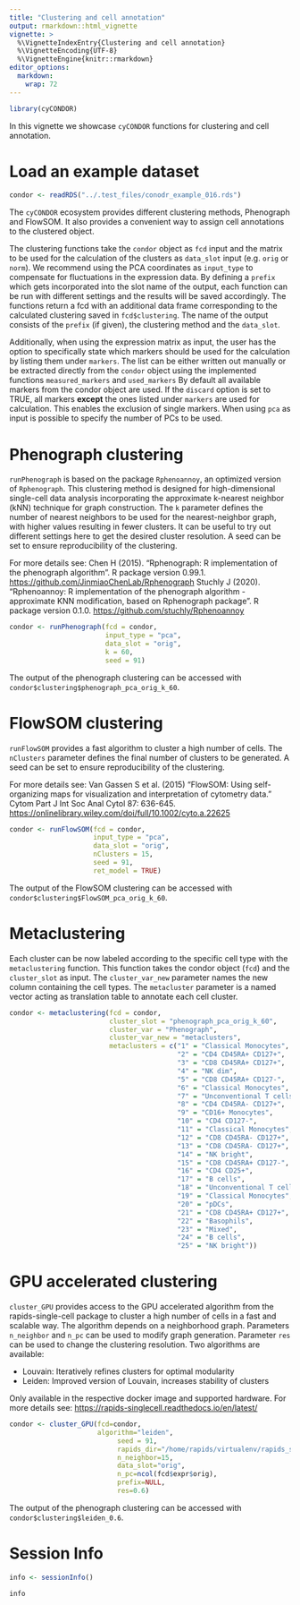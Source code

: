 ```yaml
---
title: "Clustering and cell annotation"
output: rmarkdown::html_vignette
vignette: >
  %\VignetteIndexEntry{Clustering and cell annotation}
  %\VignetteEncoding{UTF-8}
  %\VignetteEngine{knitr::rmarkdown}
editor_options: 
  markdown: 
    wrap: 72
---
```


```r
library(cyCONDOR)
```

In this vignette we showcase `cyCONDOR` functions for clustering and
cell annotation.

# Load an example dataset

```r
condor <- readRDS("../.test_files/conodr_example_016.rds")
```

The `cyCONDOR` ecosystem provides different clustering methods,
Phenograph and FlowSOM. It also provides a convenient way to assign cell
annotations to the clustered object.

The clustering functions take the `condor` object as `fcd` input and the
matrix to be used for the calculation of the clusters as `data_slot`
input (e.g. `orig` or `norm`). We recommend using the PCA coordinates as
`input_type` to compensate for fluctuations in the expression data. By
defining a `prefix` which gets incorporated into the slot name of the
output, each function can be run with different settings and the results
will be saved accordingly. The functions return a fcd with an additional
data frame corresponding to the calculated clustering saved in
`fcd$clustering`. The name of the output consists of the `prefix` (if
given), the clustering method and the `data_slot`.

Additionally, when using the expression matrix as input, the user has
the option to specifically state which markers should be used for the
calculation by listing them under `markers`. The list can be either
written out manually or be extracted directly from the `condor` object
using the implemented functions `measured_markers` and `used_markers` By
default all available markers from the condor object are used. If the
`discard` option is set to TRUE, all markers **except** the ones listed
under `markers` are used for calculation. This enables the exclusion of
single markers. When using `pca` as input is possible to specify the
number of PCs to be used.

# Phenograph clustering

`runPhenograph` is based on the package `Rphenoannoy`, an optimized
version of `Rphenograph`. This clustering method is designed for
high-dimensional single-cell data analysis incorporating the approximate
k-nearest neighbor (kNN) technique for graph construction. The `k`
parameter defines the number of nearest neighbors to be used for the
nearest-neighbor graph, with higher values resulting in fewer clusters.
It can be useful to try out different settings here to get the desired
cluster resolution. A seed can be set to ensure reproducibility of the
clustering.

For more details see: Chen H (2015). "Rphenograph: R implementation of
the phenograph algorithm". R package version 0.99.1.
<https://github.com/JinmiaoChenLab/Rphenograph> Stuchly J (2020).
"Rphenoannoy: R implementation of the phenograph algorithm - approximate
KNN modification, based on Rphenograph package". R package version
0.1.0. <https://github.com/stuchly/Rphenoannoy>

```r
condor <- runPhenograph(fcd = condor, 
                        input_type = "pca", 
                        data_slot = "orig", 
                        k = 60, 
                        seed = 91)
```

The output of the phenograph clustering can be accessed with
`condor$clustering$phenograph_pca_orig_k_60`.

# FlowSOM clustering

`runFlowSOM` provides a fast algorithm to cluster a high number of
cells. The `nClusters` parameter defines the final number of clusters to
be generated. A seed can be set to ensure reproducibility of the
clustering.

For more details see: Van Gassen S et al. (2015) "FlowSOM: Using
self-organizing maps for visualization and interpretation of cytometry
data." Cytom Part J Int Soc Anal Cytol 87: 636-645.
<https://onlinelibrary.wiley.com/doi/full/10.1002/cyto.a.22625>

```r
condor <- runFlowSOM(fcd = condor, 
                     input_type = "pca", 
                     data_slot = "orig", 
                     nClusters = 15, 
                     seed = 91, 
                     ret_model = TRUE)
```

The output of the FlowSOM clustering can be accessed with
`condor$clustering$FlowSOM_pca_orig_k_60`.

# Metaclustering

Each cluster can be now labeled according to the specific cell type with
the `metaclustering` function. This function takes the condor object
(`fcd`) and the `cluster_slot` as input. The `cluster_var_new` parameter
names the new column containing the cell types. The `metacluster`
parameter is a named vector acting as translation table to annotate each
cell cluster.

```r
condor <- metaclustering(fcd = condor, 
                         cluster_slot = "phenograph_pca_orig_k_60", 
                         cluster_var = "Phenograph", 
                         cluster_var_new = "metaclusters", 
                         metaclusters = c("1" = "Classical Monocytes",
                                          "2" = "CD4 CD45RA+ CD127+",
                                          "3" = "CD8 CD45RA+ CD127+", 
                                          "4" = "NK dim",
                                          "5" = "CD8 CD45RA+ CD127-",
                                          "6" = "Classical Monocytes",
                                          "7" = "Unconventional T cells", 
                                          "8" = "CD4 CD45RA- CD127+",
                                          "9" = "CD16+ Monocytes",
                                          "10" = "CD4 CD127-",
                                          "11" = "Classical Monocytes", 
                                          "12" = "CD8 CD45RA- CD127+", 
                                          "13" = "CD8 CD45RA- CD127+",
                                          "14" = "NK bright",
                                          "15" = "CD8 CD45RA+ CD127-",
                                          "16" = "CD4 CD25+",
                                          "17" = "B cells",
                                          "18" = "Unconventional T cells",
                                          "19" = "Classical Monocytes",
                                          "20" = "pDCs",
                                          "21" = "CD8 CD45RA+ CD127+",
                                          "22" = "Basophils",
                                          "23" = "Mixed",
                                          "24" = "B cells",
                                          "25" = "NK bright"))
```

# GPU accelerated clustering

`cluster_GPU` provides access to the GPU accelerated algorithm from the
rapids-single-cell package to cluster a high number of cells in a fast
and scalable way. The algorithm depends on a neighborhood graph.
Parameters `n_neighbor` and `n_pc` can be used to modify graph
generation. Parameter `res` can be used to change the clustering
resolution. Two algorithms are available:

-   Louvain: Iteratively refines clusters for optimal modularity
-   Leiden: Improved version of Louvain, increases stability of clusters

Only available in the respective docker image and supported hardware.
For more details see:
<https://rapids-singlecell.readthedocs.io/en/latest/>

```r
condor <- cluster_GPU(fcd=condor,
                      algorithm="leiden",
                           seed = 91,
                           rapids_dir="/home/rapids/virtualenv/rapids_singlecell/",
                           n_neighbor=15,
                           data_slot="orig",
                           n_pc=ncol(fcd$expr$orig),
                           prefix=NULL,
                           res=0.6)
```

The output of the phenograph clustering can be accessed with
`condor$clustering$leiden_0.6`.

# Session Info

```r
info <- sessionInfo()

info
```
